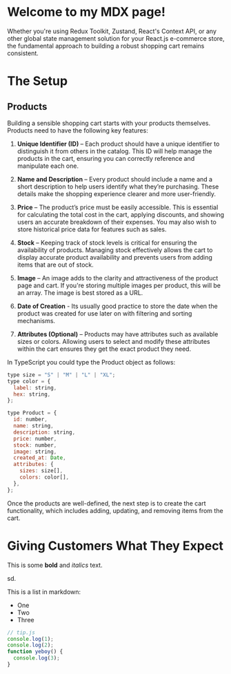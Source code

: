 # Welcome to my MDX page!

Whether you're using Redux Toolkit, Zustand, React's Context API, or any other
global state management solution for your React.js e-commerce store, the
fundamental approach to building a robust shopping cart remains consistent.

# The Setup

## Products

Building a sensible shopping cart starts with your products themselves. Products
need to have the following key features:

1. **Unique Identifier (ID)** – Each product should have a unique identifier to
   distinguish it from others in the catalog. This ID will help manage the
   products in the cart, ensuring you can correctly reference and manipulate
   each one.

2. **Name and Description** – Every product should include a name and a short
   description to help users identify what they’re purchasing. These details
   make the shopping experience clearer and more user-friendly.

3. **Price** – The product’s price must be easily accessible. This is essential
   for calculating the total cost in the cart, applying discounts, and showing
   users an accurate breakdown of their expenses. You may also wish to store
   historical price data for features such as sales.

4. **Stock** – Keeping track of stock levels is critical for ensuring the
   availability of products. Managing stock effectively allows the cart to
   display accurate product availability and prevents users from adding items
   that are out of stock.

5. **Image** – An image adds to the clarity and attractiveness of the product
   page and cart. If you're storing multiple images per product, this will be an
   array. The image is best stored as a URL.

6. **Date of Creation** - Its usually good practice to store the date when the
   product was created for use later on with filtering and sorting mechanisms.

7. **Attributes (Optional)** – Products may have attributes such as available
   sizes or colors. Allowing users to select and modify these attributes within
   the cart ensures they get the exact product they need.

In TypeScript you could type the Product object as follows:

```js
type size = "S" | "M" | "L" | "XL";
type color = {
  label: string,
  hex: string,
};

type Product = {
  id: number,
  name: string,
  description: string,
  price: number,
  stock: number,
  image: string,
  created_at: Date,
  attributes: {
    sizes: size[],
    colors: color[],
  },
};
```

Once the products are well-defined, the next step is to create the cart
functionality, which includes adding, updating, and removing items from the
cart.

# Giving Customers What They Expect

This is some **bold** and _italics_ text.

sd.

This is a list in markdown:

- One
- Two
- Three

```js
// tip.js
console.log(1);
console.log(2);
function yeboy() {
  console.log(3);
}
```
